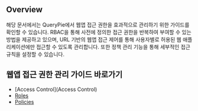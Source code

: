 ## Overview

해당 문서에서는 QueryPie에서 웹앱 접근 권한을 효과적으로 관리하기 위한 가이드를 확인할 수 있습니다. RBAC을 통해 사전에 정의한 접근 권한을 반복하여 부여할 수 있는 방법을 제공하고 있으며, URL 기반의 웹앱 접근 제어를 통해 사용자별로 허용된 웹 애플리케이션에만 접근할 수 있도록 관리합니다. 또한 정책 관리 기능을 통해 세부적인 접근 규칙을 설정할 수 있습니다.


## 웹앱 접근 권한 관리 가이드 바로가기

* [Access Control](Access Control‎‎‎‎‎‎‎)
* [Roles](Roles‎‎‎)
* [Policies](Policies‎‎‎‎‎)

